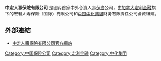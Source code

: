{{Unreferenced|time=2020-08-30T00:32:47+00:00}}
'''中宏人壽保險有限公司''' 是國內首家中外合資人壽[[保險|保險]]公司，由[[加拿大|加拿大]][[宏利金融|宏利金融]]旗下的宏利人寿保险（国际）有限公司和[[中国中化集团公司|中国中化集团]]财务有限责任公司合資組建。

== 外部連結 ==
* [http://www.manulife-sinochem.com/ 中宏人壽保險有限公司官方網站]{{Wayback|url=http://www.manulife-sinochem.com/ |date=20071201082243 }}

{{中国保险业}}
[[Category:中国保险公司|Category:中国保险公司]]
[[Category:宏利金融|Category:宏利金融]]
[[Category:中化集团|Category:中化集团]]
{{china-company-stub}}